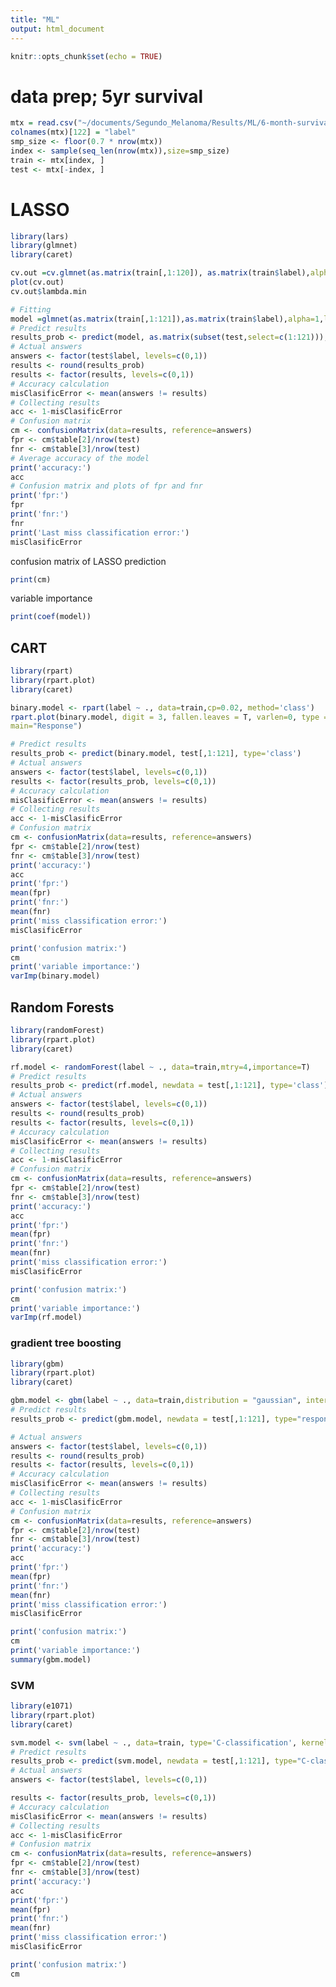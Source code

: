 ```yaml
---
title: "ML"
output: html_document
---
```


```r
knitr::opts_chunk$set(echo = TRUE)
```

# data prep; 5yr survival
```r
mtx = read.csv("~/documents/Segundo_Melanoma/Results/ML/6-month-survival.csv", row.names=1)
colnames(mtx)[122] = "label"
smp_size <- floor(0.7 * nrow(mtx))
index <- sample(seq_len(nrow(mtx)),size=smp_size)
train <- mtx[index, ]
test <- mtx[-index, ]

```

# LASSO
```r
library(lars)
library(glmnet)
library(caret)

cv.out =cv.glmnet(as.matrix(train[,1:120]), as.matrix(train$label),alpha =1,nfolds=10)
plot(cv.out)
cv.out$lambda.min
```

```r
# Fitting
model =glmnet(as.matrix(train[,1:121]),as.matrix(train$label),alpha=1,lambda=c(cv.out$lambda.min))
# Predict results
results_prob <- predict(model, as.matrix(subset(test,select=c(1:121))),type='response')
# Actual answers
answers <- factor(test$label, levels=c(0,1))
results <- round(results_prob)
results <- factor(results, levels=c(0,1))
# Accuracy calculation
misClasificError <- mean(answers != results)
# Collecting results
acc <- 1-misClasificError
# Confusion matrix
cm <- confusionMatrix(data=results, reference=answers)
fpr <- cm$table[2]/nrow(test)
fnr <- cm$table[3]/nrow(test)
# Average accuracy of the model
print('accuracy:')
acc
# Confusion matrix and plots of fpr and fnr
print('fpr:')
fpr
print('fnr:')
fnr
print('Last miss classification error:')
misClasificError
```

confusion matrix of LASSO prediction
```r
print(cm)
```

variable importance
```r
print(coef(model))
```

## CART

```r
library(rpart)
library(rpart.plot)
library(caret)

binary.model <- rpart(label ~ ., data=train,cp=0.02, method='class')
rpart.plot(binary.model, digit = 3, fallen.leaves = T, varlen=0, type = 3, extra = 106,
main="Response")

```

```r
# Predict results
results_prob <- predict(binary.model, test[,1:121], type='class')
# Actual answers
answers <- factor(test$label, levels=c(0,1))
results <- factor(results_prob, levels=c(0,1))
# Accuracy calculation
misClasificError <- mean(answers != results)
# Collecting results
acc <- 1-misClasificError
# Confusion matrix
cm <- confusionMatrix(data=results, reference=answers)
fpr <- cm$table[2]/nrow(test)
fnr <- cm$table[3]/nrow(test)
print('accuracy:')
acc
print('fpr:')
mean(fpr)
print('fnr:')
mean(fnr)
print('miss classification error:')
misClasificError
```

```r
print('confusion matrix:')
cm
print('variable importance:')
varImp(binary.model)
```

## Random Forests
```r
library(randomForest)
library(rpart.plot)
library(caret)

rf.model <- randomForest(label ~ ., data=train,mtry=4,importance=T)
# Predict results
results_prob <- predict(rf.model, newdata = test[,1:121], type='class')
# Actual answers
answers <- factor(test$label, levels=c(0,1))
results <- round(results_prob)
results <- factor(results, levels=c(0,1))
# Accuracy calculation
misClasificError <- mean(answers != results)
# Collecting results
acc <- 1-misClasificError
# Confusion matrix
cm <- confusionMatrix(data=results, reference=answers)
fpr <- cm$table[2]/nrow(test)
fnr <- cm$table[3]/nrow(test)
print('accuracy:')
acc
print('fpr:')
mean(fpr)
print('fnr:')
mean(fnr)
print('miss classification error:')
misClasificError
```

```r
print('confusion matrix:')
cm
print('variable importance:')
varImp(rf.model)


```

### gradient tree boosting
```r
library(gbm)
library(rpart.plot)
library(caret)

gbm.model <- gbm(label ~ ., data=train,distribution = "gaussian", interaction.depth =4,n.trees =30000,shrinkage = 0.1,n.cores=2)
# Predict results
results_prob <- predict(gbm.model, newdata = test[,1:121], type="response",n.trees =30000)

# Actual answers
answers <- factor(test$label, levels=c(0,1))
results <- round(results_prob)
results <- factor(results, levels=c(0,1))
# Accuracy calculation
misClasificError <- mean(answers != results)
# Collecting results
acc <- 1-misClasificError
# Confusion matrix
cm <- confusionMatrix(data=results, reference=answers)
fpr <- cm$table[2]/nrow(test)
fnr <- cm$table[3]/nrow(test)
print('accuracy:')
acc
print('fpr:')
mean(fpr)
print('fnr:')
mean(fnr)
print('miss classification error:')
misClasificError
```

```r
print('confusion matrix:')
cm
print('variable importance:')
summary(gbm.model)
```

### SVM
```r
library(e1071)
library(rpart.plot)
library(caret)

svm.model <- svm(label ~ ., data=train, type='C-classification', kernel='linear')
# Predict results
results_prob <- predict(svm.model, newdata = test[,1:121], type="C-classification")
# Actual answers
answers <- factor(test$label, levels=c(0,1))

results <- factor(results_prob, levels=c(0,1))
# Accuracy calculation
misClasificError <- mean(answers != results)
# Collecting results
acc <- 1-misClasificError
# Confusion matrix
cm <- confusionMatrix(data=results, reference=answers)
fpr <- cm$table[2]/nrow(test)
fnr <- cm$table[3]/nrow(test)
print('accuracy:')
acc
print('fpr:')
mean(fpr)
print('fnr:')
mean(fnr)
print('miss classification error:')
misClasificError
```

```r
print('confusion matrix:')
cm
```

